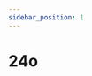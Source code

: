 ```yaml
---
sidebar_position: 1
---
```


# 24o

<Table
  header={['Datum', 'Thema', 'Inhalt']}
  compact
  selectable
  rows={[
    { cells: ['16.08.2021', 'Netzwerke', 'Schichtenmodell, TCP/IP-Schichtenmodell'] },
    { cells: ['23.08.2021', 'Netzwerke', 'Codierung, IP-Adresse'] },
    { cells: ['30.08.2021', 'Netzwerke', 'Routing & DNS'] },
    { cells: ['06.09.2021', 'Netzwerke', 'Protokolle, World Wide Web']},
    { cells: ['13.09.2021', 'Netzwerke', 'Workshop'] },
    { cells: ['20.09.2021', 'Netzwerke', 'Test'], type: 'test' },
    { cells: ['27.09.2021', 'Umweltwoche', ''], type: 'holiday' },
    { cells: ['04.10.2021', 'Herbstferien', ''], type: 'holiday' },
    { cells: ['11.10.2021', 'Herbstferien', ''], type: 'holiday' },
    { cells: ['18.10.2021', 'Herbstferien', ''], type: 'holiday' },
    { cells: ['25.10.2021', 'Kryptologie', 'Antike Verschlüsselungsverfahren'] },
    { cells: ['01.11.2021', 'Kryptologie', 'Symmetrische Verschlüsselung'] },
    { cells: ['08.11.2021', 'Kryptologie', "Semaine d'études"], type: 'holiday' },
    { cells: ['15.11.2021', 'Kryptologie', 'Asymmetrische Verschlüsselung'] },
    { cells: ['22.11.2021', 'Kryptologie', 'Hashfunktion'] },
    { cells: ['29.11.2021', 'Kryptologie', 'Digitale Signaturen'] },
    { cells: ['06.12.2021', 'Kryptologie', 'Kryptologie im Alltag'] },
    { cells: ['13.12.2021', 'Kryptologie', 'Test'], type: 'test' },
    { cells: ['20.12.2021', 'Kryptologie', 'Steganographie oder Funktionsweise Corona Tracing'] },
    { cells: ['27.12.2021', 'Winterferien', ''], type: 'holiday' },
    { cells: ['03.01.2022', 'Winterferien', ''], type: 'holiday' },
    { cells: ['10.01.2022', 'Datenbanken', ''] },
    { cells: ['17.01.2022', 'Datenbanken', ''] },
    { cells: ['19.01.2022', 'Notenschluss', ''], type: 'event' },
    { cells: ['24.01.2022', 'Datenbanken', ''] }
  ]}
/>